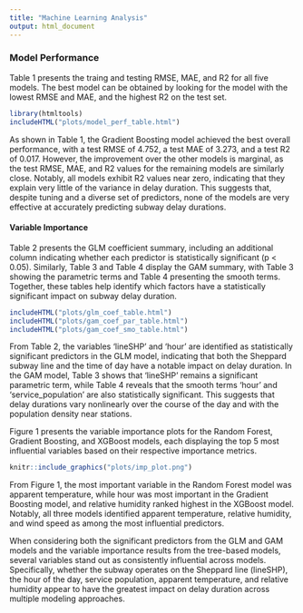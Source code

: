 ```yaml
---
title: "Machine Learning Analysis"
output: html_document
---
```


### Model Performance

Table 1 presents the traing and testing RMSE, MAE, and R2 for all five models. The best model can be obtained by looking for the model with the lowest RMSE and MAE, and the highest R2 on the test set.

```r
library(htmltools)
includeHTML("plots/model_perf_table.html")
```

As shown in Table 1, the Gradient Boosting model achieved the best overall performance, with a test RMSE of 4.752, a test MAE of 3.273, and a test R2 of 0.017. However, the improvement over the other models is marginal, as the test RMSE, MAE, and R2 values for the remaining models are similarly close. Notably, all models exhibit R2 values near zero, indicating that they explain very little of the variance in delay duration. This suggests that, despite tuning and a diverse set of predictors, none of the models are very effective at accurately predicting subway delay durations.

#### Variable Importance

Table 2 presents the GLM coefficient summary, including an additional column indicating whether each predictor is statistically significant (p < 0.05). Similarly, Table 3 and Table 4 display the GAM summary, with Table 3 showing the parametric terms and Table 4 presenting the smooth terms. Together, these tables help identify which factors have a statistically significant impact on subway delay duration.

```r
includeHTML("plots/glm_coef_table.html")
includeHTML("plots/gam_coef_par_table.html")
includeHTML("plots/gam_coef_smo_table.html")
```

From Table 2, the variables 'lineSHP' and 'hour' are identified as statistically significant predictors in the GLM model, indicating that both the Sheppard subway line and the time of day have a notable impact on delay duration. In the GAM model, Table 3 shows that 'lineSHP' remains a significant parametric term, while Table 4 reveals that the smooth terms 'hour' and 'service_population' are also statistically significant. This suggests that delay durations vary nonlinearly over the course of the day and with the population density near stations.

Figure 1 presents the variable importance plots for the Random Forest, Gradient Boosting, and XGBoost models, each displaying the top 5 most influential variables based on their respective importance metrics.

```r
knitr::include_graphics("plots/imp_plot.png")
```

From Figure 1, the most important variable in the Random Forest model was apparent temperature, while hour was most important in the Gradient Boosting model, and relative humidity ranked highest in the XGBoost model. Notably, all three models identified apparent temperature, relative humidity, and wind speed as among the most influential predictors.

When considering both the significant predictors from the GLM and GAM models and the variable importance results from the tree-based models, several variables stand out as consistently influential across models. Specifically, whether the subway operates on the Sheppard line (lineSHP), the hour of the day, service population, apparent temperature, and relative humidity appear to have the greatest impact on delay duration across multiple modeling approaches.



